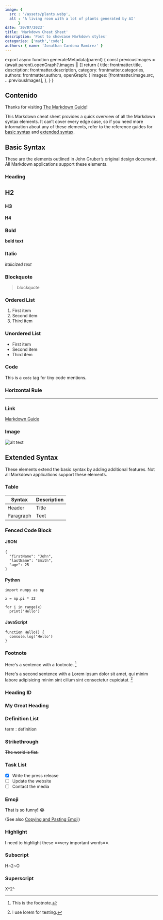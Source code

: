 ```yaml
---
image: {
  src : '/assets/plants.webp',
  alt : 'A living room with a lot of plants generated by AI'
      }
date: '20/07/2023'
title: 'Markdown Cheat Sheet'
description: 'Post to showcase Markdown styles'
categories: ['math','code']
authors: { name: 'Jonathan Cardona Ramírez' }
---
```

export async function generateMetadata(parent) {
  const previousImages = (await parent).openGraph?.images || []
  return {
    title: frontmatter.title,
    description: frontmatter.description,
    category: frontmatter.categories,
    authors: frontmatter.authors,
    openGraph: {
      images: [frontmatter.image.src, ...previousImages],
    },
  }
}


<PostHead frontmatter={frontmatter}/>

## Contenido

Thanks for visiting [The Markdown Guide](https://www.markdownguide.org)!

This Markdown cheat sheet provides a quick overview of all the Markdown syntax elements. It can’t cover every edge case, so if you need more information about any of these elements, refer to the reference guides for [basic syntax](https://www.markdownguide.org/basic-syntax) and [extended syntax](https://www.markdownguide.org/extended-syntax).

## Basic Syntax

These are the elements outlined in John Gruber’s original design document. All Markdown applications support these elements.

### Heading

## H2
### H3
#### H4

### Bold

**bold text**

### Italic

*italicized text*

### Blockquote

> blockquote

### Ordered List

1. First item
2. Second item
3. Third item

### Unordered List

- First item
- Second item
- Third item

### Code

This is a `code` tag for tiny code mentions.

### Horizontal Rule

---

### Link

[Markdown Guide](https://www.markdownguide.org)

### Image

![alt text](https://www.markdownguide.org/assets/images/tux.png)

## Extended Syntax

These elements extend the basic syntax by adding additional features. Not all Markdown applications support these elements.

### Table

| Syntax | Description |
| ----------- | ----------- |
| Header | Title |
| Paragraph | Text |

### Fenced Code Block

#### JSON

```json:json
{
  "firstName": "John",
  "lastName": "Smith",
  "age": 25
}
```

#### Python

```py:Python
import numpy as np

x = np.pi * 32

for i in range(x)
  print('Hello')
```

#### JavaScript

```js:JavaScript
function Hello() {
  console.log('Hello')
}
```

### Footnote

Here's a sentence with a footnote. [^1]

Here's a second sentence with a Lorem ipsum dolor sit amet, qui minim labore adipisicing minim sint cillum sint consectetur cupidatat. [^2]

[^1]: This is the footnote.
[^2]: I use lorem for testing.

### Heading ID

### My Great Heading

### Definition List

term
: definition

### Strikethrough

~~The world is flat.~~

### Task List

- [x] Write the press release
- [ ] Update the website
- [ ] Contact the media

### Emoji

That is so funny! :joy:

(See also [Copying and Pasting Emoji](https://www.markdownguide.org/extended-syntax/#copying-and-pasting-emoji))

### Highlight

I need to highlight these ==very important words==.

### Subscript

H~2~O

### Superscript

X^2^
